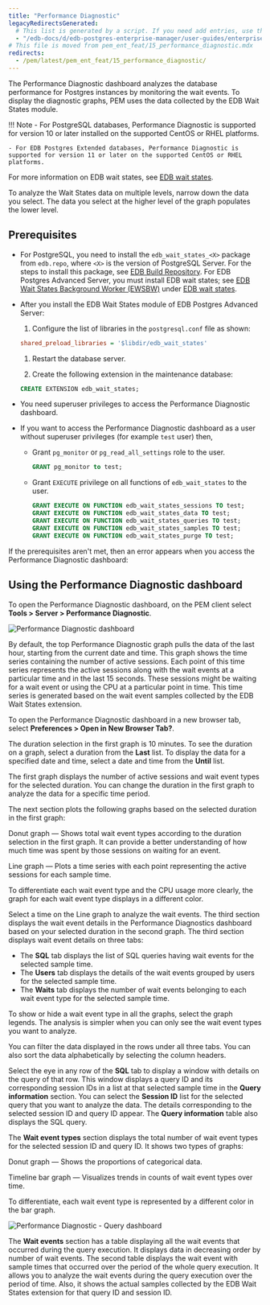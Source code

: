 ```yaml
---
title: "Performance Diagnostic"
legacyRedirectsGenerated:
  # This list is generated by a script. If you need add entries, use the `legacyRedirects` key.
  - "/edb-docs/d/edb-postgres-enterprise-manager/user-guides/enterprise-features-guide/8.0/performance_diagnostic.html"
# This file is moved from pem_ent_feat/15_performance_diagnostic.mdx
redirects:
  - /pem/latest/pem_ent_feat/15_performance_diagnostic/
---
```


The Performance Diagnostic dashboard analyzes the database performance for Postgres instances by monitoring the wait events. To display the diagnostic graphs, PEM uses the data collected by the EDB Wait States module.

!!! Note
    - For PostgreSQL databases, Performance Diagnostic is supported for version 10 or later installed on the supported CentOS or RHEL platforms.

    - For EDB Postgres Extended databases, Performance Diagnostic is supported for version 11 or later on the supported CentOS or RHEL platforms.

For more information on EDB wait states, see [EDB wait states](/epas/latest/epas_guide/13_performance_analysis_and_tuning/#edb-wait-states).

To analyze the Wait States data on multiple levels, narrow down the data you select. The data you select at the higher level of the graph populates the lower level.

## Prerequisites

- For PostgreSQL, you need to install the `edb_wait_states_<X>` package from `edb.repo`, where `<X>` is the version of PostgreSQL Server. For the steps to install this package, see [EDB Build Repository](https://repos.enterprisedb.com/). For EDB Postgres Advanced Server, you must install EDB wait states; see [EDB Wait States Background Worker (EWSBW)](/epas/latest/epas_guide/13_performance_analysis_and_tuning/#edb-wait-states-background-worker-ewsbw) under [EDB wait states](/epas/latest/epas_guide/13_performance_analysis_and_tuning/#edb-wait-states).

- After you install the EDB Wait States module of EDB Postgres Advanced Server:
   1. Configure the list of libraries in the `postgresql.conf` file as shown:

   ```ini
   shared_preload_libraries = '$libdir/edb_wait_states'
   ```

   1. Restart the database server. 
   
   1. Create the following extension in the maintenance database:

   ```sql
   CREATE EXTENSION edb_wait_states;
   ```

-   You need superuser privileges to access the Performance Diagnostic dashboard.

-   If you want to access the Performance Diagnostic dashboard as a user without superuser privileges (for example `test` user) then,

    - Grant `pg_monitor` or `pg_read_all_settings` role to the user.
    
      ```sql
      GRANT pg_monitor to test;
      ```

    - Grant `EXECUTE` privilege on all functions of `edb_wait_states` to the user.

      ```sql
      GRANT EXECUTE ON FUNCTION edb_wait_states_sessions TO test;
      GRANT EXECUTE ON FUNCTION edb_wait_states_data TO test;
      GRANT EXECUTE ON FUNCTION edb_wait_states_queries TO test;
      GRANT EXECUTE ON FUNCTION edb_wait_states_samples TO test; 
      GRANT EXECUTE ON FUNCTION edb_wait_states_purge TO test;
      ```

If the prerequisites aren't met, then an error appears when you access the Performance Diagnostic dashboard:

## Using the Performance Diagnostic dashboard

To open the Performance Diagnostic dashboard, on the PEM client select **Tools > Server > Performance Diagnostic**.

![Performance Diagnostic dashboard](../images/performance_diagnostic_intro.png)

By default, the top Performance Diagnostic graph pulls the data of the last hour, starting from the current date and time. This graph shows the time series containing the number of active sessions. Each point of this time series represents the active sessions along with the wait events at a particular time and in the last 15 seconds. These sessions might be waiting for a wait event or using the CPU at a particular point in time. This time series is generated based on the wait event samples collected by the EDB Wait States extension.

To open the Performance Diagnostic dashboard in a new browser tab, select **Preferences > Open in New Browser Tab?**.

The duration selection in the first graph is 10 minutes. To see the duration on a graph, select a duration from the **Last** list. To display the data for a specified date and time, select a date and time from the **Until** list.

The first graph displays the number of active sessions and wait event types for the selected duration. You can change the duration in the first graph to analyze the data for a specific time period.

The next section plots the following graphs based on the selected duration in the first graph:

Donut graph &mdash; Shows total wait event types according to the duration selection in the first graph. It can provide a better understanding of how much time was spent by those sessions on waiting for an event.
   
Line graph &mdash; Plots a time series with each point representing the active sessions for each sample time.

To differentiate each wait event type and the CPU usage more clearly, the graph for each wait event type displays in a different color.

Select a time on the Line graph to analyze the wait events. The third section displays the wait event details in the Performance Diagnostics dashboard based on your selected duration in the second graph. The third section displays wait event details on three tabs:

-   The **SQL** tab displays the list of SQL queries having wait events for the selected sample time.
-   The **Users** tab displays the details of the wait events grouped by users for the selected sample time.
-   The **Waits** tab displays the number of wait events belonging to each wait event type for the selected sample time.

To show or hide a wait event type in all the graphs, select the graph legends. The analysis is simpler when you can only see the wait event types you want to analyze. 

You can filter the data displayed in the rows under all three tabs. You can also sort the data alphabetically by selecting the column headers.

Select the eye in any row of the **SQL** tab to display a window with details on the query of that row. This window displays a query ID and its corresponding session IDs in a list at that selected sample time in the **Query information** section. You can select the **Session ID** list for the selected query that you want to analyze the data. The details corresponding to the selected session ID and query ID appear. The **Query information** table also displays the SQL query.

The **Wait event types** section displays the total number of wait event types for the selected session ID and query ID. It shows two types of graphs:

Donut graph &mdash; Shows the proportions of categorical data.

Timeline bar graph &mdash; Visualizes trends in counts of wait event types over time.

To differentiate, each wait event type is represented by a different color in the bar graph.

![Performance Diagnostic - Query dashboard](../images/performance_diagnostic_query_dashboard.png)

The **Wait events** section has a table displaying all the wait events that occurred during the query execution. It displays data in decreasing order by number of wait events. The second table displays the wait event with sample times that occurred over the period of the whole query execution. It allows you to analyze the wait events during the query execution over the period of time. Also, it shows the actual samples collected by the EDB Wait States extension for that query ID and session ID.
